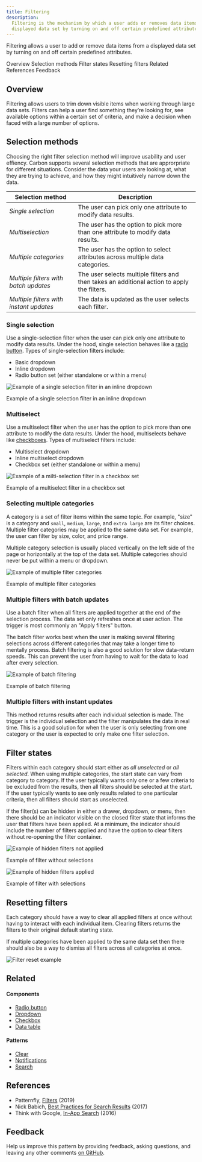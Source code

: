 ```yaml
---
title: Filtering
description:
  Filtering is the mechanism by which a user adds or removes data items from a
  displayed data set by turning on and off certain predefined attributes.
---
```


<PageDescription>

Filtering allows a user to add or remove data items from a displayed data set by
turning on and off certain predefined attributes.

</PageDescription>

<AnchorLinks>

<AnchorLink>Overview</AnchorLink>
<AnchorLink>Selection methods</AnchorLink>
<AnchorLink>Filter states</AnchorLink>
<AnchorLink>Resetting filters</AnchorLink>
<AnchorLink>Related</AnchorLink>
<AnchorLink>References</AnchorLink>
<AnchorLink>Feedback</AnchorLink>

</AnchorLinks>

## Overview

Filtering allows users to trim down visible items when working through large
data sets. Filters can help a user find something they’re looking for, see
available options within a certain set of criteria, and make a decision when
faced with a large number of options.

## Selection methods

Choosing the right filter selection method will improve usability and user
effiency. Carbon supports several selection methods that are approrpriate for
different situations. Consider the data your users are looking at, what they are
trying to achieve, and how they might intuitively narrow down the data.

| Selection method                        | Description                                                                                 |
| --------------------------------------- | ------------------------------------------------------------------------------------------- |
| _Single selection_                      | The user can pick only one attribute to modify data results.                                |
| _Multiselection_                       | The user has the option to pick more than one attribute to modify data results.             |
| _Multiple categories_                   | The user has the option to select attributes across multiple data categories.               |
| _Multiple filters with batch updates_   | The user selects multiple filters and then takes an additional action to apply the filters. |
| _Multiple filters with instant updates_ | The data is updated as the user selects each filter.                                        |

### Single selection

Use a single-selection filter when the user can pick only one attribute to
modify data results. Under the hood, single selection behaves like a
[radio button](/components/radio-button/usage). Types of single-selection
filters include:

- Basic dropdown
- Inline dropdown
- Radio button set (either standalone or within a menu)

<Row>
<Column colLg={8}>

![Example of a single selection filter in an inline dropdown](images/filter-1.png)

<Caption>Example of a single selection filter in an inline dropdown</Caption>

</Column>
</Row>

### Multiselect

Use a multiselect filter when the user has the option to pick more than one
attribute to modify the data results. Under the hood, multiselects behave like
[checkboxes](components/checkbox/usage). Types of multiselect filters include:

- Multiselect dropdown
- Inline multiselect dropdown
- Checkbox set (either standalone or within a menu)

<Row>
<Column colLg={8}>

![Example of a milti-selection filter in a checkbox set](images/filter-2.png)

<Caption>Example of a multiselect filter in a checkbox set</Caption>

</Column>
</Row>

### Selecting multiple categories

A category is a set of filter items within the same topic. For example, "size"
is a category and `small`, `medium`, `large`, and `extra large` are its filter
choices. Multiple filter categories may be applied to the same data set. For
example, the user can filter by size, color, and price range.

Multiple category selection is usually placed vertically on the left side of the
page or horizontally at the top of the data set. Multiple categories should
never be put within a menu or dropdown.

<Row>
<Column colLg={8}>

![Example of multiple filter categories](images/filter-3.png)

<Caption>Example of multiple filter categories</Caption>

</Column>
</Row>

### Multiple filters with batch updates

Use a batch filter when all filters are applied together at the end of the
selection process. The data set only refreshes once at user action. The trigger
is most commonly an "Apply filters" button.

The batch filter works best when the user is making several filtering selections
across different categories that may take a longer time to mentally process.
Batch filtering is also a good solution for slow data-return speeds. This can
prevent the user from having to wait for the data to load after every selection.

<Row>
<Column colLg={8}>

![Example of batch filtering](images/filter-4.png)

<Caption>Example of batch filtering</Caption>

</Column>
</Row>

### Multiple filters with instant updates

This method returns results after each individual selection is made. The trigger
is the individual selection and the filter manipulates the data in real time.
This is a good solution for when the user is only selecting from one category or
the user is expected to only make one filter selection.

## Filter states

Filters within each category should start either as _all unselected_ or _all
selected_. When using multiple categories, the start state can vary from
category to category. If the user typically wants only one or a few criteria to
be excluded from the results, then all filters should be selected at the start.
If the user typically wants to see only results related to one particular
criteria, then all filters should start as unselected.

If the filter(s) can be hidden in either a drawer, dropdown, or menu, then there
should be an indicator visible on the closed filter state that informs the user
that filters have been applied. At a minimum, the indicator should include the
number of filters applied and have the option to clear filters without
re-opening the filter container.

<Row>
<Column colLg={6}>

![Example of hidden filters not applied](images/filter-5.png)

<Caption>Example of filter without selections</Caption>

</Column>

<Column colLg={6}>

![Example of hidden filters applied](images/filter-6.png)

<Caption>Example of filter with selections</Caption>

</Column>
</Row>

## Resetting filters

Each category should have a way to clear all applied filters at once without
having to interact with each individual item. Clearing filters returns the
filters to their original default starting state.

If multiple categories have been applied to the same data set then there should
also be a way to dismiss all filters across all categories at once.

<Row>
<Column colLg={8}>

![Filter reset example](images/filter-7.png)

<Caption></Caption>

</Column>
</Row>

## Related

<Row>
<Column colSm={2} colMd={2} colLg={4}>

#### Components

- [Radio button](/components/radio-button/usage)
- [Dropdown](/components/dropdown/usage)
- [Checkbox](/components/checkbox/usage)
- [Data table](/components/data-table/usage)

</Column>
<Column colSm={2} colMd={2} colLg={4}>

#### Patterns

- [Clear](/patterns/common-actions#clear)
- [Notifications](/patterns/notification-pattern)
- [Search](patterns/search-pattern)

</Column>
</Row>

## References

- Patternfly,
  [Filters](https://www.patternfly.org/v4/design-guidelines/usage-and-behavior/filters)
  (2019)
- Nick Babich,
  [Best Practices for Search Results](https://uxplanet.org/best-practices-for-search-results-1bbed9d7a311)
  (2017)
- Think with Google,
  [In-App Search](https://www.thinkwithgoogle.com/marketing-resources/experience-design/chapter-2-in-app-search/)
  (2016)

## Feedback

Help us improve this pattern by providing feedback, asking questions, and
leaving any other comments
[on GitHub](https://github.com/carbon-design-system/carbon-website/issues/new?assignees=&labels=feedback&template=feedback.md).
